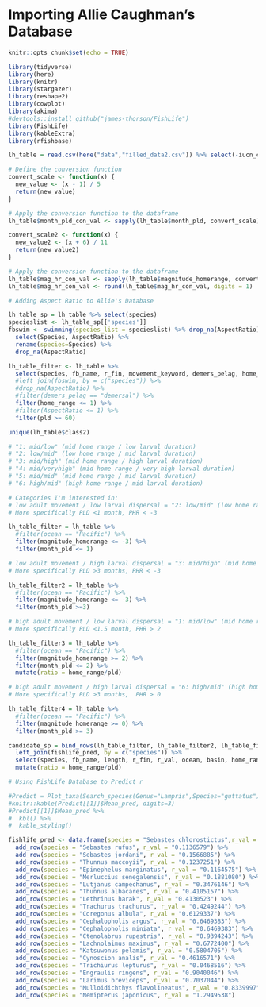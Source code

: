 # Importing Allie Caughman's Database

```r
knitr::opts_chunk$set(echo = TRUE)

library(tidyverse)
library(here)
library(knitr)
library(stargazer)
library(reshape2)
library(cowplot)
library(akima)
#devtools::install_github("james-thorson/FishLife")
library(FishLife)
library(kableExtra)
library(rfishbase)
```

```r

lh_table = read.csv(here("data","filled_data2.csv")) %>% select(-iucn_category)

# Define the conversion function
convert_scale <- function(x) {
  new_value <- (x - 1) / 5
  return(new_value)
}

# Apply the conversion function to the dataframe
lh_table$month_pld_con_val <- sapply(lh_table$month_pld, convert_scale)

convert_scale2 <- function(x) {
  new_value2 <- (x + 6) / 11
  return(new_value2)
}

# Apply the conversion function to the dataframe
lh_table$mag_hr_con_val <- sapply(lh_table$magnitude_homerange, convert_scale2) 
lh_table$mag_hr_con_val <- round(lh_table$mag_hr_con_val, digits = 1)

# Adding Aspect Ratio to Allie's Database

lh_table_sp = lh_table %>% select(species)
specieslist <- lh_table_sp[['species']]
fbswim <- swimming(species_list = specieslist) %>% drop_na(AspectRatio) %>% 
  select(Species, AspectRatio) %>% 
  rename(species=Species) %>% 
  drop_na(AspectRatio)

lh_table_filter <- lh_table %>% 
  select(species, fb_name, r_fin, movement_keyword, demers_pelag, home_range, pld, class2, ocean, basin, month_pld_con_val, mag_hr_con_val) %>% 
  #left_join(fbswim, by = c("species")) %>% 
  #drop_na(AspectRatio) %>% 
  #filter(demers_pelag == "demersal") %>% 
  filter(home_range <= 1) %>% 
  #filter(AspectRatio <= 1) %>% 
  filter(pld >= 60)


```

```r
unique(lh_table$class2)

# "1: mid/low" (mid home range / low larval duration)
# "2: low/mid" (low home range / mid larval duration)
# "3: mid/high" (mid home range / high larval duration)
# "4: mid/veryhigh" (mid home range / very high larval duration)
# "5: mid/mid" (mid home range / mid larval duration)
# "6: high/mid" (high home range / mid larval duration)

# Categories I'm interested in:
# low adult movement / low larval dispersal = "2: low/mid" (low home range / mid larval duration)
# More specifically PLD <1 month, PHR < -3

lh_table_filter = lh_table %>% 
  #filter(ocean == "Pacific") %>% 
  filter(magnitude_homerange <= -3) %>%
  filter(month_pld <= 1)

# low adult movement / high larval dispersal = "3: mid/high" (mid home range / high larval duration)
# More specifically PLD >3 months, PHR < -3

lh_table_filter2 = lh_table %>% 
  #filter(ocean == "Pacific") %>% 
  filter(magnitude_homerange <= -3) %>%
  filter(month_pld >=3)

# high adult movement / low larval dispersal = "1: mid/low" (mid home range / low larval duration)
# More specifically PLD <1.5 month, PHR > 2

lh_table_filter3 = lh_table %>% 
  #filter(ocean == "Pacific") %>% 
  filter(magnitude_homerange >= 2) %>%
  filter(month_pld <= 2) %>% 
  mutate(ratio = home_range/pld)

# high adult movement / high larval dispersal = "6: high/mid" (high home range / mid larval duration)
# More specifically PLD >3 months,  PHR > 0

lh_table_filter4 = lh_table %>% 
  #filter(ocean == "Pacific") %>% 
  filter(magnitude_homerange >= 0) %>%
  filter(month_pld >= 3)

candidate_sp = bind_rows(lh_table_filter, lh_table_filter2, lh_table_filter3, lh_table_filter4) %>% 
  left_join(fishlife_pred, by = c("species")) %>% 
  select(species, fb_name, length, r_fin, r_val, ocean, basin, home_range, pld, magnitude_homerange, month_pld, class, class2, class3) %>% 
  mutate(ratio = home_range/pld)

```

```r
# Using FishLife Database to Predict r

#Predict = Plot_taxa(Search_species(Genus="Lampris",Species="guttatus")$match_taxonomy, mfrow=c(2,2))
#knitr::kable(Predict[[1]]$Mean_pred, digits=3)
#Predict[[1]]$Mean_pred %>%
#  kbl() %>%
#  kable_styling()

fishlife_pred <- data.frame(species = "Sebastes chlorostictus",r_val = "0.1136579") %>% 
  add_row(species = "Sebastes rufus", r_val = "0.1136579") %>% 
  add_row(species = "Sebastes jordani", r_val = "0.1566885") %>% 
  add_row(species = "Thunnus maccoyii", r_val = "0.1237251") %>% 
  add_row(species = "Epinephelus marginatus", r_val = "0.1164575") %>% 
  add_row(species = "Merluccius senegalensis", r_val = "0.1881080") %>% 
  add_row(species = "Lutjanus campechanus", r_val = "0.3476146") %>%
  add_row(species = "Thunnus albacares", r_val = "0.4105157") %>% 
  add_row(species = "Lethrinus harak", r_val = "0.4130523") %>% 
  add_row(species = "Trachurus trachurus", r_val = "0.4249244") %>% 
  add_row(species = "Coregonus albula", r_val = "0.6129337") %>% 
  add_row(species = "Cephalopholis argus", r_val = "0.6469383") %>% 
  add_row(species = "Cephalopholis miniata", r_val = "0.6469383") %>% 
  add_row(species = "Ctenolabrus rupestris", r_val = "0.9394243") %>% 
  add_row(species = "Lachnolaimus maximus", r_val = "0.6772400") %>% 
  add_row(species = "Katsuwonus pelamis", r_val = "0.5804705") %>% 
  add_row(species = "Cynoscion analis", r_val = "0.4616571") %>% 
  add_row(species = "Trichiurus lepturus", r_val = "0.0468516") %>% 
  add_row(species = "Engraulis ringens", r_val = "0.9040046") %>% 
  add_row(species = "Larimus breviceps", r_val = "0.7037044") %>% 
  add_row(species = "Mulloidichthys flavolineatus", r_val = "0.8339997") %>% 
  add_row(species = "Nemipterus japonicus", r_val = "1.2949538") 

```


```r



```



